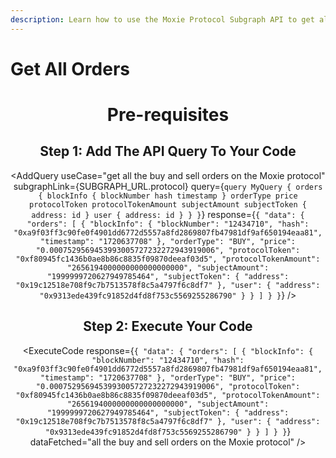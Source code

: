 ```yaml
---
description: Learn how to use the Moxie Protocol Subgraph API to get all buy and sell orders on the Moxie protocol.
---
```



# Get All Orders

<Header
  useCase="get all the buy and sell orders on the Moxie protocol"
  apiName="Moxie Protocol Subgraph"
/>

# Pre-requisites

<Prerequisites apiName="Moxie Protocol Subgraph" />

## Step 1: Add The API Query To Your Code

<AddQuery
  useCase="get all the buy and sell orders on the Moxie protocol"
  subgraphLink={SUBGRAPH_URL.protocol}
  query={`query MyQuery {
  orders {
    blockInfo {
      blockNumber
      hash
      timestamp
    }
    orderType
    price
    protocolToken
    protocolTokenAmount
    subjectAmount
    subjectToken {
      address: id
    }
    user {
      address: id
    }
  }
}`}
  response={`{
  "data": {
    "orders": [
      {
        "blockInfo": {
          "blockNumber": "12434710",
          "hash": "0xa9f03ff3c90fe0f4901dd6772d5557a8fd2869807fb47981df9af650194eaa81",
          "timestamp": "1720637708"
        },
        "orderType": "BUY",
        "price": "0.0007529569453993005727232272943919006",
        "protocolToken": "0xf80945fc1436b0ae8b86c8835f09870deeaf03d5",
        "protocolTokenAmount": "2656194000000000000000000",
        "subjectAmount": "1999999720627949785464",
        "subjectToken": {
          "address": "0x19c12518e708f9c7b7513578f8c5a4797f6c8df7"
        },
        "user": {
          "address": "0x9313ede439fc91852d4fd8f753c5569255286790"
        }
      }
    ]
  }
}`}
/>

## Step 2: Execute Your Code

<ExecuteCode
  response={`{
  "data": {
    "orders": [
      {
        "blockInfo": {
          "blockNumber": "12434710",
          "hash": "0xa9f03ff3c90fe0f4901dd6772d5557a8fd2869807fb47981df9af650194eaa81",
          "timestamp": "1720637708"
        },
        "orderType": "BUY",
        "price": "0.0007529569453993005727232272943919006",
        "protocolToken": "0xf80945fc1436b0ae8b86c8835f09870deeaf03d5",
        "protocolTokenAmount": "2656194000000000000000000",
        "subjectAmount": "1999999720627949785464",
        "subjectToken": {
          "address": "0x19c12518e708f9c7b7513578f8c5a4797f6c8df7"
        },
        "user": {
          "address": "0x9313ede439fc91852d4fd8f753c5569255286790"
        }
      }
    ]
  }
}`}
  dataFetched="all the buy and sell orders on the Moxie protocol"
/>

<DeveloperSupport />
